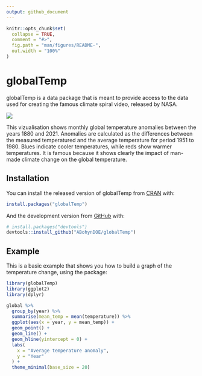 ```yaml
---
output: github_document
---
```


<!-- README.md is generated from README.Rmd. Please edit that file -->

```r
knitr::opts_chunk$set(
  collapse = TRUE,
  comment = "#>",
  fig.path = "man/figures/README-",
  out.width = "100%"
)
```

# globalTemp

<!-- badges: start -->
<!-- badges: end -->

globalTemp is a data package that is meant to provide access to the data used for 
creating the famous climate spiral video, released by NASA.

![](climate_spiral.gif)

This vizualisation shows monthly global temperature anomalies between the years 1880 and 2021. 
Anomalies are calculated as the differences between the measured temperatured and the average temperature for period 1951 to 1980.
Blues indicate cooler temperatures, while reds show warmer temperatures.
It is famous because it shows clearly the impact of man-made climate change on the global temperature.

## Installation

You can install the released version of globalTemp from [CRAN](https://CRAN.R-project.org) with:

``` r
install.packages("globalTemp")
```

And the development version from [GitHub](https://github.com/) with:

``` r
# install.packages("devtools")
devtools::install_github("ABohynDOE/globalTemp")
```
## Example

This is a basic example that shows you how to build a graph of the temperature change, using the package:

```r
library(globalTemp)
library(ggplot2)
library(dplyr)

global %>%
  group_by(year) %>%
  summarise(mean_temp = mean(temperature)) %>%
  ggplot(aes(x = year, y = mean_temp)) +
  geom_point() +
  geom_line() +
  geom_hline(yintercept = 0) +
  labs(
    x = "Average temperature anomaly",
    y = "Year"
  ) +
  theme_minimal(base_size = 20)
  
```
